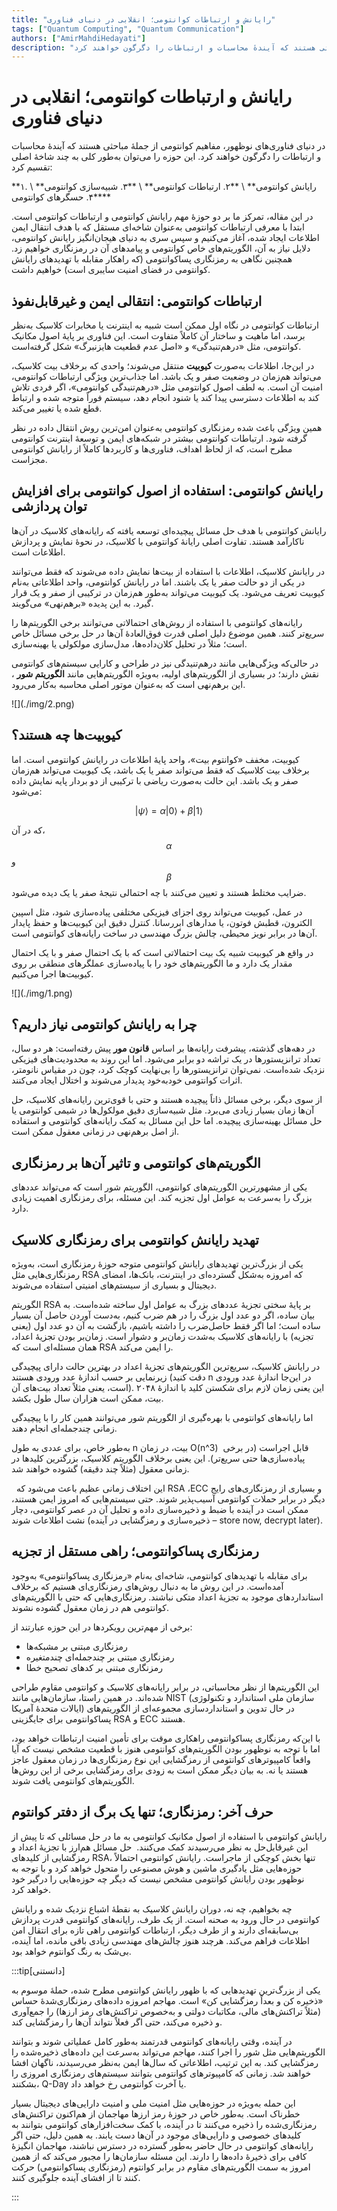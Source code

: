 ```yaml
---
title: "رایانش و ارتباطات کوانتومی؛ انقلابی در دنیای فناوری"
tags: ["Quantum Computing", "Quantum Communication"]
authors: ["AmirMahdiHedayati"]
description: "در دنیای فناوری‌های نوظهور، مفاهیم کوانتومی از جملهٔ مباحثی هستند که آیندهٔ محاسبات و ارتباطات را دگرگون خواهند کرد. "
---
```



# رایانش و ارتباطات کوانتومی؛ انقلابی در دنیای فناوری

در دنیای فناوری‌های نوظهور، مفاهیم کوانتومی از جملهٔ مباحثی هستند که آیندهٔ محاسبات و ارتباطات را دگرگون خواهند کرد. این حوزه را می‌توان به‌طور کلی به چند شاخهٔ اصلی تقسیم کرد:

<Tooltip tip="Quantum Computing">
  <span>**۱. رایانش کوانتومی**</span>
</Tooltip>
\
<Tooltip tip="Quantum Communication">
  <span>**۲. ارتباطات کوانتومی**</span>
</Tooltip>
\
<Tooltip tip="Quantum Simulation">
  <span>**۳. شبیه‌سازی کوانتومی**</span>
</Tooltip>
\
<Tooltip tip="Quantum Sensing">
  <span>**۴. حسگرهای کوانتومی**</span>
</Tooltip>

در این مقاله، تمرکز ما بر دو حوزهٔ مهم رایانش کوانتومی و ارتباطات کوانتومی است. ابتدا با معرفی ارتباطات کوانتومی به‌عنوان شاخه‌ای مستقل که با هدف انتقال ایمن اطلاعات ایجاد شده، آغاز می‌کنیم و سپس سری به دنیای هیجان‌انگیز رایانش کوانتومی، دلایل نیاز به آن، الگوریتم‌های خاص کوانتومی و پیامدهای آن در رمزنگاری خواهیم زد. همچنین نگاهی به رمزنگاری پساکوانتومی (که راهکار مقابله با تهدیدهای رایانش کوانتومی در فضای امنیت سایبری است) خواهیم داشت.

## ارتباطات کوانتومی: انتقالی ایمن و غیرقابل‌نفوذ

ارتباطات کوانتومی در نگاه اول ممکن است شبیه به اینترنت یا مخابرات کلاسیک به‌نظر برسد، اما ماهیت و ساختار آن کاملاً متفاوت است. این فناوری بر پایهٔ اصول مکانیک کوانتومی، مثل «درهم‌تنیدگی» و «اصل عدم قطعیت هایزنبرگ» شکل گرفته‌است.

در این‌جا، اطلاعات به‌صورت <Tooltip tip="Qubit"><span>**کیوبیت**</span></Tooltip>
منتقل می‌شوند؛ واحدی که برخلاف بیت کلاسیک، می‌تواند هم‌زمان در وضعیت صفر و یک باشد.
اما جذاب‌ترین ویژگی ارتباطات کوانتومی، امنیت آن است. به لطف اصول کوانتومی مثل «درهم‌تنیدگی کوانتومی»، اگر فردی تلاش کند به اطلاعات دسترسی پیدا کند یا شنود انجام دهد، سیستم فوراً متوجه شده و ارتباط قطع شده یا تغییر می‌کند.

همین ویژگی باعث شده رمزنگاری کوانتومی به‌عنوان امن‌ترین روش‌ انتقال داده در نظر گرفته شود. ارتباطات کوانتومی بیشتر در شبکه‌های ایمن و توسعهٔ اینترنت کوانتومی مطرح است، که از لحاظ اهداف، فناوری‌ها و کاربردها کاملاً از رایانش کوانتومی مجزاست.

## رایانش کوانتومی: استفاده از اصول کوانتومی برای افزایش توان پردازشی

رایانش کوانتومی با هدف حل مسائل پیچیده‌ای توسعه یافته که رایانه‌های کلاسیک در آن‌ها ناکارآمد هستند. تفاوت اصلی رایانهٔ کوانتومی با کلاسیک، در نحوهٔ نمایش و پردازش اطلاعات است.

در رایانش کلاسیک، اطلاعات با استفاده از بیت‌ها نمایش داده می‌شوند که فقط می‌توانند در یکی از دو حالت صفر یا یک باشند. اما در رایانش کوانتومی، واحد اطلاعاتی به‌نام کیوبیت تعریف می‌شود. یک کیوبیت می‌تواند به‌طور هم‌زمان در ترکیبی از صفر و یک قرار گیرد. به این پدیده «برهم‌نهی» می‌گویند.

رایانه‌های کوانتومی با استفاده از روش‌های احتمالاتی می‌توانند برخی الگوریتم‌ها را سریع‌تر کنند. همین موضوع دلیل اصلی قدرت فوق‌العادهٔ آن‌ها در حل برخی مسائل خاص است؛ مثلاً در تحلیل کلان‌داده‌ها، مدل‌سازی مولکولی یا بهینه‌سازی.

در حالی‌که ویژگی‌هایی مانند درهم‌تنیدگی نیز در طراحی و کارایی سیستم‌های کوانتومی نقش دارند؛ در بسیاری از الگوریتم‌های اولیه، به‌ویژه الگوریتم‌هایی مانند <Tooltip tip="Shor's Algorithm"><span>**الگوریتم شور**</span></Tooltip>
، این برهم‌نهی است که به‌عنوان موتور اصلی محاسبه به‌کار می‌رود.

<div style={{ textAlign: "center" }}>![](./img/2.png)</div>

## کیوبیت‌ها چه هستند؟

کیوبیت، مخفف «کوانتوم بیت»، واحد پایهٔ اطلاعات در رایانش کوانتومی است. اما برخلاف بیت کلاسیک که فقط می‌تواند صفر یا یک باشد، یک کیوبیت می‌تواند هم‌زمان صفر و یک باشد. این حالت به‌صورت ریاضی با ترکیبی از دو بردار پایه نمایش داده می‌شود:

$$
|\psi\rangle = \alpha |0\rangle + \beta |1\rangle
$$

که در آن،
$$ \alpha $$
و
$$ \beta $$
ضرایب مختلط هستند و تعیین می‌کنند با چه احتمالی نتیجهٔ صفر یا یک دیده می‌شود.

در عمل، کیوبیت می‌تواند روی اجزای فیزیکی مختلفی پیاده‌سازی شود، مثل اسپین الکترون، قطبش فوتون، یا مدارهای ابررسانا. کنترل دقیق این کیوبیت‌ها و حفظ پایدار آن‌ها در برابر نویز محیطی، چالش بزرگ
مهندسی در ساخت رایانه‌های کوانتومی است.

در واقع هر کیوبیت شبیه یک بیت احتمالاتی است که با یک احتمال صفر و با یک احتمال مقدار یک دارد و ما الگوریتم‌های خود را با پیاده‌سازی عملگرهای منطقی بر روی کیوبیت‌ها اجرا می‌کنیم.

<div style={{ textAlign: "center" }}>![](./img/1.png)</div>

## چرا به رایانش کوانتومی نیاز داریم؟

در دهه‌های گذشته، پیشرفت رایانه‌ها بر اساس <Tooltip tip="Moore's Law"><span>**قانون مور**</span></Tooltip>
پیش رفته‌است: هر دو سال، تعداد ترانزیستورها در یک تراشه دو برابر می‌شود. اما این روند به محدودیت‌های فیزیکی نزدیک شده‌است. نمی‌توان ترانزیستورها را بی‌نهایت کوچک کرد، چون در مقیاس نانومتر، اثرات کوانتومی خودبه‌خود پدیدار می‌شوند و اختلال ایجاد می‌کنند.

از سوی دیگر، برخی مسائل ذاتاً پیچیده هستند و حتی با قوی‌ترین رایانه‌های کلاسیک، حل آن‌ها زمان بسیار زیادی می‌برد. مثل شبیه‌سازی دقیق مولکول‌ها در شیمی کوانتومی یا حل مسائل بهینه‌سازی پیچیده. اما حل این مسائل به کمک رایانه‌های کوانتومی و استفاده از اصل برهم‌نهی در زمانی معقول ممکن است.

## الگوریتم‌های کوانتومی و تاثیر آن‌ها بر رمزنگاری

یکی از مشهورترین الگوریتم‌های کوانتومی، الگوریتم شور است که می‌تواند عددهای بزرگ را به‌سرعت به عوامل اول تجزیه کند. این مسئله، برای رمزنگاری اهمیت زیادی دارد.

## تهدید رایانش کوانتومی برای رمزنگاری کلاسیک

یکی از بزرگ‌ترین تهدیدهای رایانش کوانتومی متوجه حوزهٔ رمزنگاری است، به‌ویژه رمزنگاری‌هایی مثل RSA که امروزه به‌شکل گسترده‌ای در اینترنت، بانک‌ها، امضای دیجیتال و بسیاری از سیستم‌های امنیتی استفاده می‌شوند.

الگوریتم RSA بر پایهٔ سختی تجزیهٔ عددهای بزرگ به عوامل اول ساخته شده‌است. به بیان ساده، اگر دو عدد اول بزرگ را در هم ضرب کنیم، به‌دست آوردن حاصل آن بسیار ساده است؛ اما اگر فقط حاصل‌ضرب را داشته باشیم، بازگشت به آن دو عدد اول (یعنی تجزیه) با رایانه‌های کلاسیک به‌شدت زمان‌بر و دشوار است. زمان‌بر بودن تجزیۀ اعداد، همان مسئله‌ای است که RSA را ایمن می‌کند.

در رایانش کلاسیک، سریع‌ترین الگوریتم‌های تجزیهٔ اعداد در بهترین حالت دارای پیچیدگی زیرنمایی بر حسب اندازۀ عدد ورودی هستند (دقت کنید n در این‌جا اندازۀ عدد ورودی است، یعنی مثلاً تعداد بیت‌های آن). این یعنی زمان لازم برای شکستن کلید با اندازهٔ ۲۰۴۸ بیت، ممکن است هزاران سال طول بکشد.

اما رایانه‌های کوانتومی با بهره‌گیری از الگوریتم شور می‌توانند همین کار را با پیچیدگی زمانی چندجمله‌ای انجام دهند.

به‌طور خاص، برای عددی به طول n بیت، در زمان O(n^3)  قابل اجراست (در برخی پیاده‌سازی‌ها حتی سریع‌تر). این یعنی برخلاف الگوریتم کلاسیک، بزرگترین کلیدها در زمانی معقول (مثلاً چند دقیقه) گشوده خواهند شد.

  این اختلاف زمانی عظیم باعث می‌شود که RSA ،ECC و بسیاری از رمزنگاری‌های رایج دیگر در برابر حملات کوانتومی آسیب‌پذیر شوند. حتی سیستم‌هایی که امروز ایمن هستند، ممکن است در آینده با ضبط و ذخیره‌سازی داده و تحلیل آن در عصر کوانتومی، دچار نشت اطلاعات شوند (ذخیره‌سازی و رمزگشایی در آینده – store now, decrypt later).

## رمزنگاری پساکوانتومی؛ راهی مستقل از تجزیه

برای مقابله با تهدیدهای کوانتومی، شاخه‌ای به‌نام «رمزنگاری پساکوانتومی» به‌وجود آمده‌است. در این روش ما به دنبال روش‌های رمزنگاری‌ای هستیم که برخلاف استانداردهای موجود به تجزیۀ اعداد متکی نباشند. رمزنگاری‌هایی که حتی با الگوریتم‌های کوانتومی هم در زمان معقول گشوده نشوند.

برخی از مهم‌ترین رویکردها در این حوزه عبارتند از:

- رمزنگاری مبتنی بر مشبکه‌ها
- رمزنگاری مبتنی بر چندجمله‌ای‌ چندمتغیره
- رمزنگاری مبتنی بر کدهای تصحیح خطا

این الگوریتم‌ها از نظر محاسباتی، در برابر رایانه‌های کلاسیک و کوانتومی مقاوم طراحی شده‌اند. در همین راستا، سازمان‌هایی مانند NIST (سازمان ملی استاندارد و تکنولوژی ایالات متحدهٔ‌ آمریکا) در حال تدوین و استانداردسازی مجموعه‌ای از الگوریتم‌های پساکوانتومی برای جایگزینی RSA و ECC هستند.

با این‌که رمزنگاری پسا‌کوانتومی راهکاری موقت برای تأمین امنیت ارتباطات خواهد بود، اما با توجه به نوظهور بودن الگوریتم‌های کوانتومی هنوز با قطعیت مشخص نیست که آیا واقعاً کامپیوترهای کوانتومی از رمزگشایی این نوع رمزنگاری‌ها در زمان معقول عاجز هستند یا نه. به بیان دیگر ممکن است به زودی برای رمزگشایی برخی از این روش‌ها الگوریتم‌های کوانتومی یافت شوند.

## حرف آخر: رمزنگاری؛ تنها یک برگ از دفتر کوانتوم

رایانش کوانتومی با استفاده از اصول مکانیک کوانتومی به ما در حل مسائلی که تا پیش از این غیرقابل‌حل به نظر می‌رسیدند کمک می‌کنند.  حل مسائل هم‌ارز با تجزیۀ اعداد و رمزگشایی از کلیدهای RSA، تنها بخش کوچکی از ماجراست. رایانش کوانتومی احتمالاً حوزه‌هایی مثل یادگیری ماشین و هوش مصنوعی را متحول خواهد کرد و با توجه به نوظهور بودن رایانش کوانتومی مشخص نیست که دیگر چه حوزه‌هایی را درگیر خود خواهد کرد.

چه بخواهیم، چه نه، دوران رایانش کلاسیک به نقطهٔ اشباع نزدیک شده و رایانش کوانتومی در حال ورود به صحنه است. از یک طرف، رایانه‌های کوانتومی قدرت پردازش بی‌سابقه‌ای دارند و از طرف دیگر، ارتباطات کوانتومی راهی تازه برای انتقال امن اطلاعات فراهم می‌کند. هرچند هنوز چالش‌های مهندسی زیادی باقی مانده، اما آینده، بی‌شک به رنگ کوانتوم خواهد بود.

:::tip[دانستنی]

یکی از بزرگ‌ترین تهدیدهایی که با ظهور رایانش کوانتومی مطرح شده، حملهٔ موسوم به «ذخیره کن و بعداً رمزگشایی کن» است. مهاجم امروزه داده‌های رمزنگاری‌شدهٔ حساس (مثلاً تراکنش‌های مالی، مکاتبات دولتی و به‌خصوص تراکنش‌های رمز ارزها) را جمع‌آوری و ذخیره می‌کند، حتی اگر فعلاً نتواند آن‌ها را رمزگشایی کند.

در آینده، وقتی رایانه‌های کوانتومی قدرتمند به‌طور کامل عملیاتی شوند و بتوانند الگوریتم‌هایی مثل شور را اجرا کنند، مهاجم می‌تواند به‌سرعت این داده‌های ذخیره‌شده را رمزگشایی کند. به این ترتیب، اطلاعاتی که سال‌ها ایمن به‌نظر می‌رسیدند، ناگهان افشا خواهند شد. زمانی که کامپیوترهای کوانتومی بتوانند سیستم‌های رمزنگاری امروزی را بشکنند، Q-Day یا آخرت کوانتومی رخ خواهد داد.

این حمله به‌ویژه در حوزه‌هایی مثل امنیت ملی و امنیت دارایی‌های دیجیتال بسیار خطرناک است. به‌طور خاص در حوزۀ رمز ارزها مهاجمان از هم‌اکنون تراکنش‌های رمزنگاری‌شده را ذخیره می‌کنند تا در آینده، با کمک سخت‌افزارهای کوانتومی بتوانند به کلیدهای خصوصی و دارایی‌های موجود در آن‌ها دست یابند. به همین دلیل، حتی اگر رایانه‌های کوانتومی در حال حاضر به‌طور گسترده در دسترس نباشند، مهاجمان انگیزهٔ کافی برای ذخیرهٔ داده‌ها را دارند. این مسئله سازمان‌ها را مجبور می‌کند که از همین امروز به سمت الگوریتم‌های مقاوم در برابر کوانتوم (رمزنگاری پساکوانتومی) حرکت کنند تا از افشای آینده جلوگیری کنند.

:::

